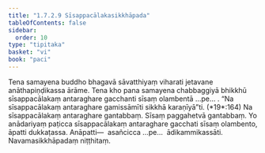 ```yaml
---
title: "1.7.2.9 Sīsappacālakasikkhāpada"
tableOfContents: false
sidebar:
  order: 10
type: "tipitaka"
basket: "vi"
book: "paci"
---
```



<DynamicBreadcrumb />

<Division number="594" book="paci">

<Paragraph number="1775" book="paci">
Tena samayena buddho bhagavā sāvatthiyaṃ viharati jetavane anāthapiṇḍikassa ārāme. Tena kho pana samayena chabbaggiyā bhikkhū sīsappacālakaṃ antaraghare gacchanti sīsaṃ olambentā …pe… .
</Paragraph>

<Paragraph number="1776" book="paci">
<Emphasis>“Na sīsappacālakaṃ antaraghare gamissāmīti sikkhā karaṇīyā”</Emphasis>ti. (*19*:<Emphasis>164</Emphasis>)
</Paragraph>

<Paragraph number="1777" book="paci">
Na sīsappacālakaṃ antaraghare gantabbaṃ. Sīsaṃ paggahetvā gantabbaṃ. Yo anādariyaṃ paṭicca sīsappacālakaṃ antaraghare gacchati sīsaṃ olambento, āpatti dukkaṭassa.
</Paragraph>

<Paragraph number="1778" book="paci">
Anāpatti—  asañcicca …pe…  ādikammikassāti.

</Paragraph>
</Division>

<Paragraph number="1779" type="center" book="paci">
Navamasikkhāpadaṃ niṭṭhitaṃ.
</Paragraph>